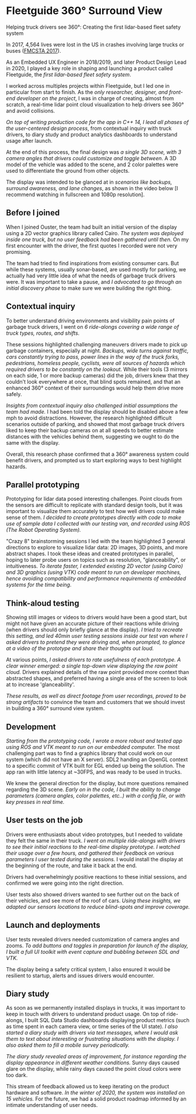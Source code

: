 
# Fleetguide 360° Surround View

Helping truck drivers see 360°: Creating the first lidar-based fleet safety
system

<ProjectWrapperBelowTitles project={props.project}>

In 2017, 4,564 lives were lost in the US in crashes involving large trucks or
buses
([FMCSTA 2017](https://www.fmcsa.dot.gov/safety/data-and-statistics/large-truck-and-bus-crash-facts-2017)).

As an Embedded UX Engineer in 2018/2019, and later Product Design Lead in 2020,
I played a key role in shaping and launching a product called Fleetguide, the
_first lidar-based fleet safety system_.

<ProjectImage
  name="fg_surr_1_cover_image"
  caption="Full bleed image I created for Fleetguide pitch deck"
/>

I worked across multiples projects within Fleetguide, but I led one in
particular from start to finish. As the _only researcher, designer, and
front-end developer on the project_, I was in charge of creating, almost from
scratch, a real-time lidar point cloud visualization to help drivers see 360°
and avoid collisions.

<ProjectImage
  name="fg_surr_2_system_diagram"
  caption="The components of Fleetguide 360° Surround View"
/>

_On top of writing production code for the app in C++ 14, I lead all phases of
the user-centered design process_, from contextual inquiry with truck drivers,
to diary study and product analytics dashboards to understand usage after
launch.

<ProjectImage
  name="fg_surr_3_usertest_sprinter"
  caption="GoPro snapshot from a user test with a utilities van driver"
/>

At the end of this process, the final design was _a single 3D scene, with 3
camera angles that drivers could customize and toggle between_. A 3D model of
the vehicle was added to the scene, and 2 color palettes were used to
differentiate the ground from other objects.

<ProjectImage
  name="fg_surr_4_camera_views"
  caption="3 different camera options in the UI [Exported from Figma]"
/>

The display was intended to be glanced at in _scenarios like backups, surround
awareness, and lane changes_, as shown in the video below \[I recommend watching
in fullscreen and 1080p resolution\].

<ProjectVideo
  name="fg_surr_5_scenarios"
  caption="Screen capture of example scenarios of the display"
/>

## Before I joined

When I joined Ouster, the team had built an initial version of the display using
a 2D vector graphics library called Cairo. _The system was deployed inside one
truck, but no user feedback had been gathered until then._ On my first encounter
with the driver, the first quotes I recorded were not very promising.

<ProjectImage
  name="fg_surr_6_blobs"
  caption="The first quotes I gathered from our first driver when I joined the team"
/>

The team had tried to find inspirations from existing consumer cars. But while
these systems, usually sonar-based, are used mostly for parking, we actually had
very little idea of what the needs of garbage truck drivers were. It was
important to take a pause, and _I advocated to go through an initial discovery
phase_ to make sure we were building the right thing.

<ProjectImage
  name="fg_surr_7_double_diamond"
  caption="Double Diamond Process explained in one of the presentations I made to the team"
/>

## Contextual inquiry

To better understand driving environments and visibility pain points of garbage
truck drivers, I went on _6 ride-alongs covering a wide range of truck types,
routes, and shifts._

<ProjectImage
  name="fg_surr_8_ouster_research_photos"
  caption="Photos taken during garbage truck ride-alongs"
/>

These sessions highlighted challenging maneuvers drivers made to pick up garbage
containers, especially at night. _Backups, wide turns against traffic, cars
constantly trying to pass, power lines in the way of the truck forks,
pedestrians, homeless people, cyclists, were all sources of hazards which
required drivers to be constantly on the lookout_. While their tools (3 mirrors
on each side, 1 or more backup cameras) did the job, drivers knew that they
couldn't look everywhere at once, that blind spots remained, and that an
enhanced 360° context of their surroundings would help them drive more safely.

<ProjectVideo
  name="fg_surr_9_backing_up_user_research"
  caption="A safe backup requiring a lot of body, head, and eye movements from a driver."
/>

_Insights from contextual inquiry also challenged initial assumptions the team
had made._ I had been told the display should be disabled above a few mph to
avoid distractions. However, the research highlighted difficult scenarios
outside of parking, and showed that most garbage truck drivers liked to keep
their backup cameras on at all speeds to better estimate distances with the
vehicles behind them, suggesting we ought to do the same with the display.

<ProjectImage
  name="fg_surr_10_contextual_inquiry_insights"
  caption="Some of the insights distilled from contextual inquiry."
/>

Overall, this research phase confirmed that a 360° awareness system could
benefit drivers, and prompted us to start exploring ways to best highlight
hazards.

## Parallel prototyping

Prototyping for lidar data posed interesting challenges. Point clouds from the
sensors are difficult to replicate with standard design tools, but it was
important to visualize them accurately to test how well drivers could make sense
of them. _I decided to create prototypes directly with code to make use of
sample data I collected with our testing van, and recorded using ROS (The Robot
Operating System)._

<ProjectImage
  name="fg_surr_11_data_collection_go_pro"
  caption="GoPro footage from a data collection drive."
/>

"Crazy 8" brainstorming sessions I led with the team highlighted 3 general
directions to explore to visualize lidar data: 2D images, 3D points, and more
abstract shapes. I took these ideas and created prototypes in parallel, hoping
to later probe users on topics such as resolution, "glanceability", or
intuitiveness. _To iterate faster, I extended existing 2D vector (using Cairo)
and 3D graphics (using VTK) code meant to run on developer machines, hence
avoiding compatibility and performance requirements of embedded systems for the
time being._

<ProjectImage
  name="fg_surr_12_prototypes"
  caption="Some of the C++ parallel prototypes I created on my desktop"
/>

## Think-aloud testing

Showing still images or videos to drivers would have been a good start, but
might not have given an accurate picture of their reactions while driving (when
drivers should only briefly glance at the display). _I tried to recreate this
setting, and led 40min user testing sessions inside our test van where I asked
drivers to pretend they were driving and, when prompted, to glance at a video of
the prototype and share their thoughts out loud._

<ProjectImage
  name="fg_surr_13_think_aloud_with_call_outs"
  caption="The user test setup meant to recreate driving scenarios"
/>

At various points, _I asked drivers to rate usefulness of each prototype. A
clear winner emerged: a single top-down view displaying the raw point cloud._
Drivers explained details of the raw point provided more context than abstracted
shapes, and preferred having a single area of the screen to look at to increase
'glanceability'.

<ProjectImage
  name="fg_surr_14_survey_responses"
  caption="Survey responses from drivers during the user test"
/>

_These results, as well as direct footage from user recordings, proved to be
strong artifacts_ to convince the team and customers that we should invest in
building a 360° surround view system.

<ProjectVideo
  name="fg_surr_15_think_aloud_positive_reactions"
  caption="Positive reactions to the point cloud top-down view were great artifacts to convince internally and externally."
/>

<ProjectVideo
  name="fg_surr_16_think_aloud_failures"
  caption="Negative reactions to the initial prototypes the team had created showed that we needed to change direction"
/>

## Development

_Starting from the prototyping code, I wrote a more robust and tested app using
ROS and VTK meant to run on our embedded computer._ The most challenging part
was to find a graphics library that could work on our system (which did not have
an X server). SDL2 handing an OpenGL context to a specific commit of VTK built
for EGL ended up being the solution. The app ran with little latency at ~30FPS,
and was ready to be used in trucks.

<ProjectImage
  name="fg_surr_17_coding"
  caption="Writing production code running on our embedded hardware"
/>

We knew the general direction for the display, but more questions remained
regarding the 3D scene. _Early on in the code, I built the ability to change
parameters (camera angles, color palettes, etc..) with a config file, or with
key presses in real time._

<ProjectImage name="fg_surr_18_display_parameters" />

## User tests on the job

Drivers were enthusiasts about video prototypes, but I needed to validate they
felt the same in their truck. _I went on multiple ride-alongs with drivers to
see their initial reactions to the real-time display prototype. I watched their
usage over a few hours, and gathered their feedback on various parameters I user
tested during the sessions._ I would install the display at the beginning of the
route, and take it back at the end.

<ProjectImage
  name="fg_surr_19_session_setup"
  caption="Setup used for user test ride-alongs"
/>

Drivers had overwhelmingly positive reactions to these initial sessions, and
confirmed we were going into the right direction.

<ProjectImage
  name="fg_surr_20_user_test_stats"
  caption="Results from initial ride-alongs with displays"
/>

User tests also showed drivers wanted to see further out on the back of their
vehicles, and see more of the roof of cars. _Using these insights, we adapted
our sensors locations to reduce blind-spots and improve coverage._

<ProjectImage
  name="fg_surr_21_sensor_placement_iterations"
  caption="Evolution of sensor placements"
/>

## Launch and deployments

User tests revealed drivers needed customization of camera angles and zooms. _To
add buttons and toggles in preparation for launch of the display, I built a full
UI toolkit with event capture and bubbling between SDL and VTK._

<ProjectImage name="fg_surr_22_ui_diagram" />

The display being a safety critical system, I also ensured it would be resilient
to startup, alerts and issues drivers would encounter.

<ProjectImage name="fg_surr_23_safety_overlays" />

## Diary study

As soon as we permanently installed displays in trucks, it was important to keep
in touch with drivers to understand product usage. On top of ride-alongs, I
built SQL Data Studio dashboards displaying product metrics (such as time spent
in each camera view, or time series of the UI state). _I also started a diary
study with drivers via text messages, where I would ask them to text about
interesting or frustrating situations with the display. I also asked them to
fill a mobile survey periodically._

<ProjectImage
  name="fg_surr_24_analytics_methods"
  caption="Research methods I used after launch"
/>

_The diary study revealed areas of improvement, for instance regarding the
display appearance in different weather conditions._ Sunny days caused glare on
the display, while rainy days caused the point cloud colors were too dark.

<ProjectImage
  name="fg_surr_25_display_glare_feedback"
  caption="The diary study prompted us to add an anti-glare screen onto the display"
/>

This stream of feedback allowed us to keep iterating on the product hardware and
software. _In the winter of 2020, the system was installed on 15 vehicles._ For
the future, we had a solid product roadmap informed by an intimate understanding
of user needs.

<ProjectImage
  name="fg_surr_26_blurred_roadmap"
  caption="Surround View 360° product roadmap in Airtable"
/>

</ProjectWrapperBelowTitles>
